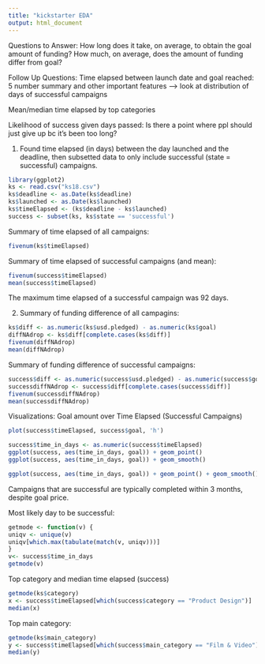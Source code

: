 ```yaml
---
title: "kickstarter EDA"
output: html_document
---
```


Questions to Answer:
How long does it take, on average, to obtain the goal amount of funding? 
How much, on average, does the amount of funding differ from goal?

Follow Up Questions:
Time elapsed between launch date and goal reached: 5 number summary and other important features --> look at distribution of days of successful campaigns

Mean/median time elapsed by top categories

Likelihood of success given days passed: Is there a point where ppl should just give up bc it’s been too long?  

1.
Found time elapsed (in days) between the day launched and the deadline, then subsetted data to only include successful (state = successful) campaigns.

```r
library(ggplot2)
ks <- read.csv("ks18.csv")
ks$deadline <- as.Date(ks$deadline)
ks$launched <- as.Date(ks$launched)
ks$timeElapsed <- (ks$deadline - ks$launched)
success <- subset(ks, ks$state == 'successful')

```
Summary of time elapsed of all campaigns:
```r
fivenum(ks$timeElapsed)

```
Summary of time elapsed of successful campaigns (and mean):
```r
fivenum(success$timeElapsed)
mean(success$timeElapsed)
```

The maximum time elapsed of a successful campaign was 92 days. 

2. Summary of funding difference of all campagins:

```r
ks$diff <- as.numeric(ks$usd.pledged) - as.numeric(ks$goal)
diffNAdrop <- ks$diff[complete.cases(ks$diff)]
fivenum(diffNAdrop)
mean(diffNAdrop)
```

Summary of funding difference of successful campaigns:
```r
success$diff <- as.numeric(success$usd.pledged) - as.numeric(success$goal)
successdiffNAdrop <- success$diff[complete.cases(success$diff)]
fivenum(successdiffNAdrop)
mean(successdiffNAdrop)
```

Visualizations:
Goal amount over Time Elapsed (Successful Campaigns)
```r
plot(success$timeElapsed, success$goal, 'h')

success$time_in_days <- as.numeric(success$timeElapsed)
ggplot(success, aes(time_in_days, goal)) + geom_point()
ggplot(success, aes(time_in_days, goal)) + geom_smooth()

ggplot(success, aes(time_in_days, goal)) + geom_point() + geom_smooth()

```

Campaigns that are successful are typically completed within 3 months, despite goal price.

Most likely day to be successful:

```r
getmode <- function(v) {
uniqv <- unique(v)
uniqv[which.max(tabulate(match(v, uniqv)))]
}
v<- success$time_in_days
getmode(v)
```

Top category and median time elapsed (success)

```r
getmode(ks$category)
x <- success$timeElapsed[which(success$category == "Product Design")]
median(x)

```
Top main category:
```r
getmode(ks$main_category)
y <- success$timeElapsed[which(success$main_category == "Film & Video")]
median(y)
```

